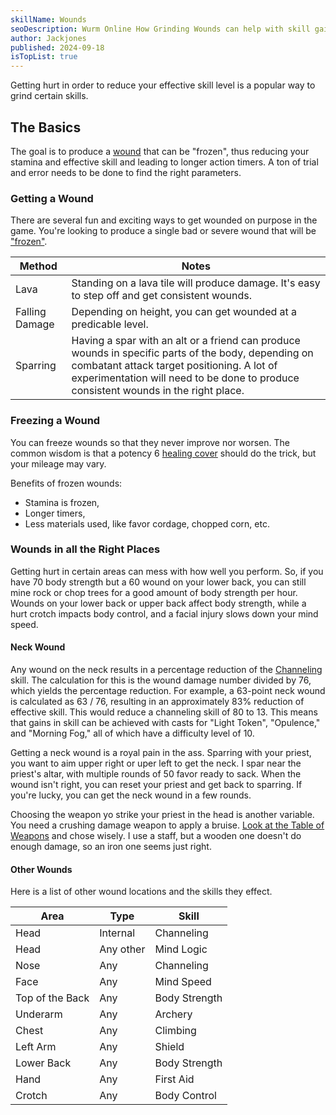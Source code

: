 ```yaml
---
skillName: Wounds
seoDescription: Wurm Online How Grinding Wounds can help with skill gains
author: Jackjones
published: 2024-09-18
isTopList: true
---
```

Getting hurt in order to reduce your effective skill level is a popular way to grind certain skills.

## The Basics

The goal is to produce a [wound](https://www.wurmpedia.com/index.php/Wound) that can be "frozen", thus reducing your stamina and effective skill and leading to longer action timers. A ton of trial and error needs to be done to find the right parameters.

### Getting a Wound

There are several fun and exciting ways to get wounded on purpose in the game. You're looking to produce a single bad or severe wound that will be ["frozen"](#freezing-a-wound).

| Method | Notes |
|- | -|
| Lava | Standing on a lava tile will produce damage. It's easy to step off and get consistent wounds. |
| Falling Damage | Depending on height, you can get wounded at a predicable level. |
| Sparring | Having a spar with an alt or a friend can produce wounds in specific parts of the body, depending on combatant attack target positioning. A lot of experimentation will need to be done to produce consistent wounds in the right place. |

### Freezing a Wound

You can freeze wounds so that they never improve nor worsen. The common wisdom is that a potency 6 [healing cover](https://www.wurmpedia.com/index.php/Healing_cover) should do the trick, but your mileage may vary.

Benefits of frozen wounds:

- Stamina is frozen,
- Longer timers,
- Less materials used, like favor cordage, chopped corn, etc.

### Wounds in all the Right Places

Getting hurt in certain areas can mess with how well you perform. So, if you have 70 body strength but a 60 wound on your lower back, you can still mine rock or chop trees for a good amount of body strength per hour. Wounds on your lower back or upper back affect body strength, while a hurt crotch impacts body control, and a facial injury slows down your mind speed.

#### Neck Wound

Any wound on the neck results in a percentage reduction of the [Channeling](/skills/channeling) skill. The calculation for this is the wound damage number divided by 76, which yields the percentage reduction. For example, a 63-point neck wound is calculated as 63 / 76, resulting in an approximately 83% reduction of effective skill. This would reduce a channeling skill of 80 to 13. This means that gains in skill can be achieved with casts for "Light Token", "Opulence," and "Morning Fog," all of which have a difficulty level of 10.

Getting a neck wound is a royal pain in the ass. Sparring with your priest, you want to aim upper right or uper left to get the neck. I spar near the priest's altar, with multiple rounds of 50 favor ready to sack. When the wound isn't right, you can reset your priest and get back to sparring. If you're lucky, you can get the neck wound in a few rounds.

Choosing the weapon yo strike your priest in the head is another variable. You need a crushing damage weapon to apply a bruise. [Look at the Table of Weapons](https://www.wurmpedia.com/index.php/Table_of_weapons) and chose wisely. I use a staff, but a wooden one doesn't do enough damage, so an iron one seems just right.


#### Other Wounds

Here is a list of other wound locations and the skills they effect.

| Area | Type | Skill |
| - | - | - |
| Head | Internal | Channeling |
| Head | Any other | Mind Logic |
| Nose | Any | Channeling |
| Face | Any | Mind Speed |
| Top of the Back | Any | Body Strength |
| Underarm | Any | Archery |
| Chest | Any | Climbing |
| Left Arm | Any | Shield |
| Lower Back | Any | Body Strength |
| Hand | Any | First Aid |
| Crotch | Any | Body Control |

